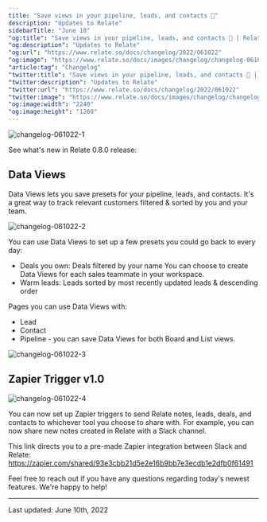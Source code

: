 ```yaml
---
title: "Save views in your pipeline, leads, and contacts 💾"
description: "Updates to Relate"
sidebarTitle: "June 10"
"og:title": "Save views in your pipeline, leads, and contacts 💾 | Relate Changelog"
"og:description": "Updates to Relate"
"og:url": "https://www.relate.so/docs/changelog/2022/061022"
"og:image": "https://www.relate.so/docs/images/changelog/changelog-061022-1.png"
"article:tag": "Changelog"
"twitter:title": "Save views in your pipeline, leads, and contacts 💾 | Relate Changelog"
"twitter:description": "Updates to Relate"
"twitter:url": "https://www.relate.so/docs/changelog/2022/061022"
"twitter:image": "https://www.relate.so/docs/images/changelog/changelog-061022-1.png"
"og:image:width": "2240"
"og:image:height": "1260"
---
```


![changelog-061022-1](/docs/images/changelog/changelog-061022-1.png)

See what's new in Relate 0.8.0 release:

## Data Views

Data Views lets you save presets for your pipeline, leads, and contacts. It's a great way to track relevant customers filtered & sorted by you and your team.

![changelog-061022-2](/docs/images/changelog/changelog-061022-2.png)

You can use Data Views to set up a few presets you could go back to every day:

- Deals you own: Deals filtered by your name
    You can choose to create Data Views for each sales teammate in your workspace.
- Warm leads: Leads sorted by most recently updated leads & descending order

Pages you can use Data Views with:

- Lead
- Contact
- Pipeline - you can save Data Views for both Board and List views.

![changelog-061022-3](/docs/images/changelog/changelog-061022-3.png)

## Zapier Trigger v1.0

![changelog-061022-4](/docs/images/changelog/changelog-061022-4.png)

You can now set up Zapier triggers to send Relate notes, leads, deals, and contacts to whichever tool you choose to share with. For example, you can now share new notes created in Relate with a Slack channel.

This link directs you to a pre-made Zapier integration between Slack and Relate: https://zapier.com/shared/93e3cbb21d5e2e16b9bb7e3ecdb1e2dfb0f61491

Feel free to reach out if you have any questions regarding today's newest features. We're happy to help!

---

Last updated: June 10th, 2022
